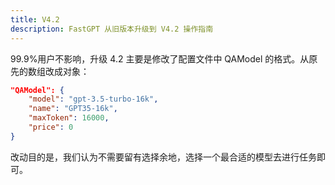 ```yaml
---
title: V4.2
description: FastGPT 从旧版本升级到 V4.2 操作指南
---
```


99.9%用户不影响，升级 4.2 主要是修改了配置文件中 QAModel 的格式。从原先的数组改成对象：

```json
"QAModel": {
    "model": "gpt-3.5-turbo-16k",
    "name": "GPT35-16k",
    "maxToken": 16000,
    "price": 0
}
```

改动目的是，我们认为不需要留有选择余地，选择一个最合适的模型去进行任务即可。
